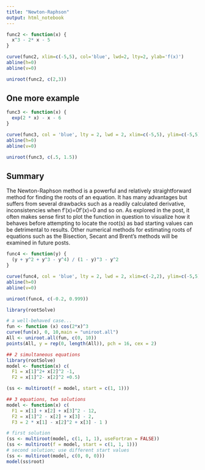 ```yaml
---
title: "Newton-Raphson"
output: html_notebook
---
```




```r
func2 <- function(x) {
  x^3 - 2* x - 5
}
```


```r
curve(func2, xlim=c(-5,5), col='blue', lwd=2, lty=2, ylab='f(x)')
abline(h=0)
abline(v=0)
```

```r
uniroot(func2, c(2,3))

```

## One more example

```r
func3 <- function(x) {
  exp(2 * x) - x - 6
}
```

```r
curve(func3, col = 'blue', lty = 2, lwd = 2, xlim=c(-5,5), ylim=c(-5,5), ylab='f(x)')
abline(h=0)
abline(v=0)
```

```r
uniroot(func3, c(.5, 1.5))
```

## Summary
The Newton-Raphson method is a powerful and relatively straightforward method for finding the roots of an equation. It has many advantages but suffers from several drawbacks such as a readily calculated derivative, inconsistencies when f′(x)=0f′(x)=0 and so on. As explored in the post, it often makes sense first to plot the function in question to visualize how it behaves before attempting to locate the root(s) as bad starting values can be detrimental to results. Other numerical methods for estimating roots of equations such as the Bisection, Secant and Brent’s methods will be examined in future posts.


```r
func4 <- function(y) {
  (y + y^2 + y^3 - y^4) / (1 - y)^3 - y^2
}
```


```r
curve(func4, col = 'blue', lty = 2, lwd = 2, xlim=c(-2,2), ylim=c(-5,5), ylab='f(x)')
abline(h=0)
abline(v=0)
```

```r
uniroot(func4, c(-0.2, 0.999))
```


```r
library(rootSolve)

# a well-behaved case...
fun <- function (x) cos(2*x)^3
curve(fun(x), 0, 10,main = "uniroot.all")
All <- uniroot.all(fun, c(0, 10))
points(All, y = rep(0, length(All)), pch = 16, cex = 2)
```




```r
## 2 simultaneous equations
library(rootSolve)
model <- function(x) c(
  F1 = x[1]^2+ x[2]^2 -1, 
  F2 = x[1]^2- x[2]^2 +0.5)

(ss <- multiroot(f = model, start = c(1, 1)))
```

```r
## 3 equations, two solutions
model <- function(x) c(
  F1 = x[1] + x[2] + x[3]^2 - 12,
  F2 = x[1]^2 - x[2] + x[3] - 2,
  F3 = 2 * x[1] - x[2]^2 + x[3] - 1 )

# first solution
(ss <- multiroot(model, c(1, 1, 1), useFortran = FALSE))
(ss <- multiroot(f = model, start = c(1, 1, 1)))
# second solution; use different start values
(ss <- multiroot(model, c(0, 0, 0)))
model(ss$root)
```

